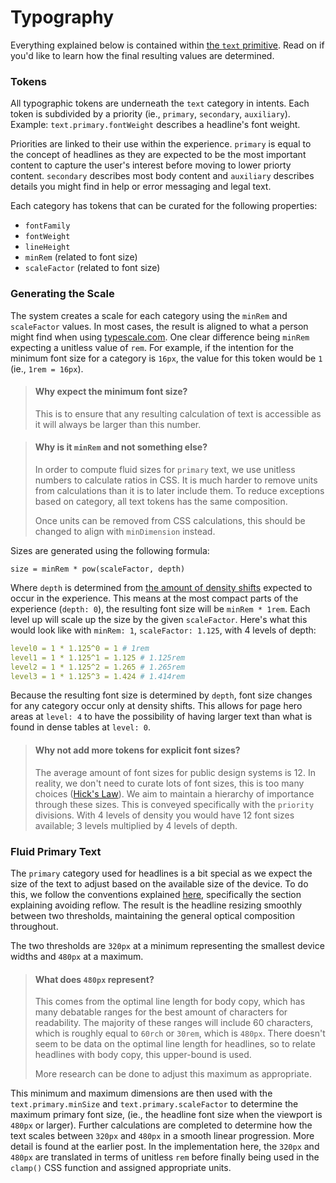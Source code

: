 
<Meta title="Foundations/Typography" />

# Typography

Everything explained below is contained within [the `text` primitive](/docs/primitives-text--docs). Read on if you'd like to learn how the final resulting values are determined.

### Tokens

All typographic tokens are underneath the `text` category in intents. Each token is subdivided by a priority (ie., `primary`, `secondary`, `auxiliary`). Example: `text.primary.fontWeight` describes a headline's font weight.

Priorities are linked to their use within the experience. `primary` is equal to the concept of headlines as they are expected to be the most important content to capture the user's interest before moving to lower priorty content. `secondary` describes most body content and `auxiliary` describes details you might find in help or error messaging and legal text.

Each category has tokens that can be curated for the following properties:

- `fontFamily`
- `fontWeight`
- `lineHeight`
- `minRem` (related to font size)
- `scaleFactor` (related to font size)

### Generating the Scale

The system creates a scale for each category using the `minRem` and `scaleFactor` values. In most cases, the result is aligned to what a person might find when using [typescale.com](https://typescale.com/). One clear difference being `minRem` expecting a unitless value of `rem`. For example, if the intention for the minimum font size for a category is `16px`, the value for this token would be `1` (ie., `1rem = 16px`).

> #### Why expect the minimum font size?
>
> This is to ensure that any resulting calculation of text is accessible as it will always be larger than this number.

> #### Why is it `minRem` and not something else?
>
> In order to compute fluid sizes for `primary` text, we use unitless numbers to calculate ratios in CSS. It is much harder to remove units from calculations than it is to later include them. To reduce exceptions based on category, all text tokens has the same composition.
> 
> Once units can be removed from CSS calculations, this should be changed to align with `minDimension` instead.

Sizes are generated using the following formula:

```
size = minRem * pow(scaleFactor, depth)
```

Where `depth` is determined from [the amount of density shifts](/docs/foundations-density--docs) expected to occur in the experience. This means at the most compact parts of the experience (`depth: 0`), the resulting font size will be `minRem * 1rem`. Each level up will scale up the size by the given `scaleFactor`. Here's what this would look like with `minRem: 1`, `scaleFactor: 1.125`, with 4 levels of depth:

```yml
level0 = 1 * 1.125^0 = 1 # 1rem
level1 = 1 * 1.125^1 = 1.125 # 1.125rem
level2 = 1 * 1.125^2 = 1.265 # 1.265rem
level3 = 1 * 1.125^3 = 1.424 # 1.414rem
```

Because the resulting font size is determined by `depth`, font size changes for any category occur only at density shifts. This allows for page hero areas at `level: 4` to have the possibility of having larger text than what is found in dense tables at `level: 0`.

> #### Why not add more tokens for explicit font sizes?
>
> The average amount of font sizes for public design systems is 12. In reality, we don't need to curate lots of font sizes, this is too many choices ([Hick's Law](https://lawsofux.com/hicks-law/)). We aim to maintain a hierarchy of importance through these sizes. This is conveyed specifically with the `priority` divisions. With 4 levels of density you would have 12 font sizes available; 3 levels multiplied by 4 levels of depth.

### Fluid Primary Text

The `primary` category used for headlines is a bit special as we expect the size of the text to adjust based on the available size of the device. To do this, we follow the conventions explained [here](https://css-tricks.com/linearly-scale-font-size-with-css-clamp-based-on-the-viewport/), specifically the section explaining avoiding reflow. The result is the headline resizing smoothly between two thresholds, maintaining the general optical composition throughout.

The two thresholds are `320px` at a minimum representing the smallest device widths and `480px` at a maximum.

> #### What does `480px` represent?
>
> This comes from the optimal line length for body copy, which has many debatable ranges for the best amount of characters for readability. The majority of these ranges will include 60 characters, which is roughly equal to `60rch` or `30rem`, which is `480px`. There doesn't seem to be data on the optimal line length for headlines, so to relate headlines with body copy, this upper-bound is used.
>
> More research can be done to adjust this maximum as appropriate.

This minimum and maximum dimensions are then used with the `text.primary.minSize` and `text.primary.scaleFactor` to determine the maximum primary font size, (ie., the headline font size when the viewport is `480px` or larger). Further calculations are completed to determine how the text scales between `320px` and `480px` in a smooth linear progression. More detail is found at the earlier post. In the implementation here, the `320px` and `480px` are translated in terms of unitless `rem` before finally being used in the `clamp()` CSS function and assigned appropriate units.
